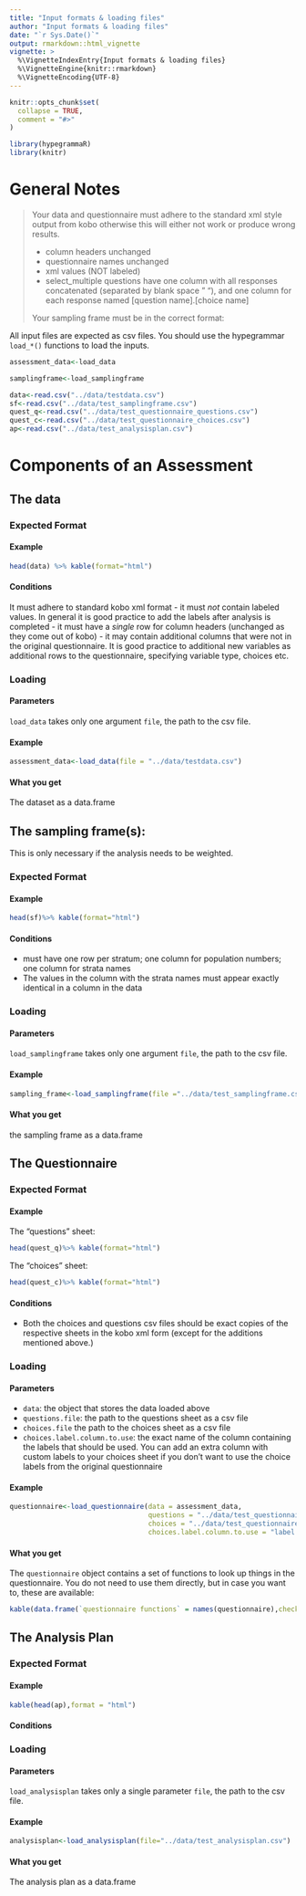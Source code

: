 ```yaml
---
title: "Input formats & loading files"
author: "Input formats & loading files"
date: "`r Sys.Date()`"
output: rmarkdown::html_vignette
vignette: >
  %\VignetteIndexEntry{Input formats & loading files}
  %\VignetteEngine{knitr::rmarkdown}
  %\VignetteEncoding{UTF-8}
---
```


```r
knitr::opts_chunk$set(
  collapse = TRUE,
  comment = "#>"
)

library(hypegrammaR)
library(knitr)

```

# General Notes


> Your data and questionnaire must adhere to the standard xml style output from kobo otherwise this will either not work or produce wrong results.
>
> - column headers unchanged
> - questionnaire names unchanged
> - xml values (NOT labeled)
> - select_multiple questions have one column with all responses concatenated (separated by blank space " "), and one column for each response named [question name].[choice name]
>
> Your sampling frame must be in the correct format:
>

All input files are expected as csv files.
You should use the hypegrammar `load_*()` functions to load the inputs.

```r

assessment_data<-load_data

samplingframe<-load_samplingframe

data<-read.csv("../data/testdata.csv")
sf<-read.csv("../data/test_samplingframe.csv")
quest_q<-read.csv("../data/test_questionnaire_questions.csv")
quest_c<-read.csv("../data/test_questionnaire_choices.csv")
ap<-read.csv("../data/test_analysisplan.csv")
```

# Components of an Assessment

## The data

### Expected Format

#### Example

```r
head(data) %>% kable(format="html")
```

#### Conditions

It must adhere to standard kobo xml format
- it must _not_ contain labeled values. In general it is good practice to add the labels after analysis is completed
- it must have a _single_ row for column headers (unchanged as they come out of kobo)
- it may contain additional columns that were not in the original questionnaire. It is good practice to additional new variables as additional rows to the questionnaire, specifying variable type, choices etc.

### Loading

#### Parameters

`load_data` takes only one argument `file`, the path to the csv file. 

#### Example

```r

assessment_data<-load_data(file = "../data/testdata.csv")
```

#### What you get
The dataset as a data.frame




## The sampling frame(s):

This is only necessary if the analysis needs to be weighted.

### Expected Format

#### Example

```r
head(sf)%>% kable(format="html")
```

#### Conditions

- must have one row per stratum; one column for population numbers; one column for strata names
- The values in the column with the strata names must appear exactly identical in a column in the data

### Loading

#### Parameters
`load_samplingframe` takes only one argument `file`, the path to the csv file. 

#### Example

```r
sampling_frame<-load_samplingframe(file ="../data/test_samplingframe.csv")
```

#### What you get
the sampling frame as a data.frame

## The Questionnaire

### Expected Format

#### Example

The "questions" sheet:
```r
head(quest_q)%>% kable(format="html")
```

The "choices" sheet:
```r
head(quest_c)%>% kable(format="html")
```

#### Conditions

- Both the choices and questions csv files should be exact copies of the respective sheets in the kobo xml form (except for the additions mentioned above.)

### Loading
#### Parameters
- `data`: the object that stores the data loaded above
- `questions.file`: the path to the questions sheet as a csv file
- `choices.file` the path to the choices sheet as a csv file
- `choices.label.column.to.use`: the exact name of the column containing the labels that should be used. You can add an extra column with custom labels to your choices sheet if you don't want to use the choice labels from the original questionnaire

#### Example

```r

questionnaire<-load_questionnaire(data = assessment_data,
                                  questions = "../data/test_questionnaire_questions.csv",
                                  choices = "../data/test_questionnaire_choices.csv",
                                  choices.label.column.to.use = "label::English")

```

#### What you get
The `questionnaire` object contains a set of functions to look up things in the questionnaire. You do not need to use them directly, but in case you want to, these are available:
```r
kable(data.frame(`questionnaire functions` = names(questionnaire),check.names = F)) 
```

## The Analysis Plan

### Expected Format

#### Example
```r
kable(head(ap),format = "html")
```
#### Conditions

### Loading

#### Parameters
`load_analysisplan` takes only a single parameter `file`, the path to the csv file.

#### Example
```r
analysisplan<-load_analysisplan(file="../data/test_analysisplan.csv")
```

#### What you get
The analysis plan as a data.frame

